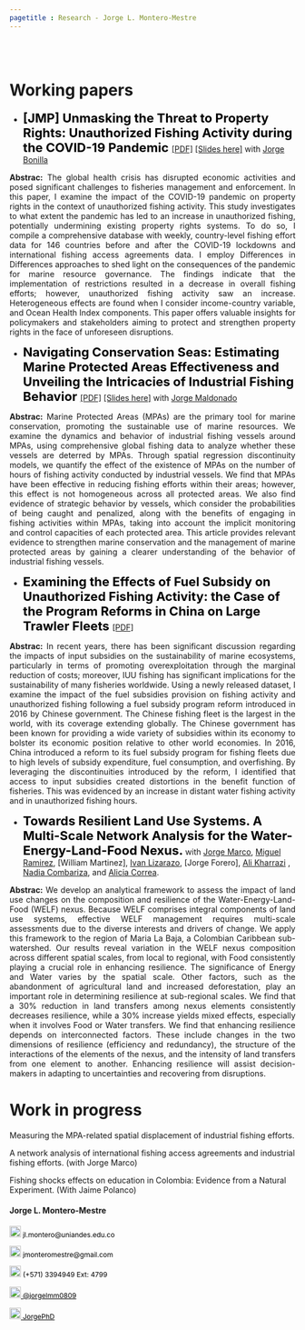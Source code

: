 ```yaml
---
pagetitle : Research - Jorge L. Montero-Mestre
---
```


<br>  </br> <!--- Agrega lineas en blanco --->

<!------------- Panel de la izquierda ------------->
<div class="col-sm-9">

# Working papers

<p>  </p> <!--- Agrega una linea en blanco --->

<!--- Documento 1 --->

* <strong style="color:black;font-size:22px;"> [JMP] Unmasking the Threat to Property Rights: Unauthorized Fishing Activity during the COVID-19 Pandemic </strong> [[PDF]](https://github.com/JorgePhD/jorge-montero.github.io/blob/main/research/Lockdown_and_Fishing.pdf) [[Slides here]](https://github.com/JorgePhD/jorge-montero.github.io/blob/main/research/Slides_Lockdown_and_Fishing170424.pdf) with [Jorge Bonilla](https://jobonill.wixsite.com/jorgebonilla)

 <p align="justify"> **Abstrac:** The global health crisis has disrupted economic activities and posed significant challenges to fisheries management and enforcement. In this paper, I examine the impact of the COVID-19 pandemic on property rights in the context of unauthorized fishing activity. This study investigates to what extent the pandemic has led to an increase in unauthorized fishing, potentially undermining existing property rights systems. To do so, I compile a comprehensive database with weekly, country-level fishing effort data for 146 countries before and after the COVID-19 lockdowns and international fishing access agreements data. I employ  Differences in Differences approaches to shed light on the consequences of the pandemic for marine resource governance. The findings indicate that the implementation of restrictions resulted in a decrease in overall fishing efforts; however, unauthorized fishing activity saw an increase. Heterogeneous effects are found when I consider income-country variable, and Ocean Health Index components. This paper offers valuable insights for policymakers and stakeholders aiming to protect and strengthen property rights in the face of unforeseen disruptions. </p>

<!--- Documento 2 --->

* <strong style="color:black;font-size:22px;"> Navigating Conservation Seas: Estimating Marine Protected Areas Effectiveness and Unveiling the Intricacies of Industrial Fishing Behavior </strong>  [[PDF]](https://jorgephd.github.io/jorge-montero.github.io/research/MPAs_Fishing_MRE_vf.pdf) [[Slides here]](https://github.com/JorgePhD/jorge-montero.github.io/blob/main/research/Final_Slides_JM.pdf) with [Jorge Maldonado](https://economia.uniandes.edu.co/maldonado)

 <p align="justify"> **Abstrac:** Marine Protected Areas (MPAs) are the primary tool for marine conservation, promoting the sustainable
use of marine resources. We examine the dynamics and behavior of industrial fishing vessels around MPAs,
using comprehensive global fishing data to analyze whether these vessels are deterred by MPAs. Through
spatial regression discontinuity models, we quantify the effect of the existence of MPAs on the number of
hours of fishing activity conducted by industrial vessels. We find that MPAs have been effective in reducing
fishing efforts within their areas; however, this effect is not homogeneous across all protected areas. We
also find evidence of strategic behavior by vessels, which consider the probabilities of being caught and
penalized, along with the benefits of engaging in fishing activities within MPAs, taking into account the
implicit monitoring and control capacities of each protected area. This article provides relevant evidence
to strengthen marine conservation and the management of marine protected areas by gaining a clearer
understanding of the behavior of industrial fishing vessels. </p>


<!--- Documento 3 --->

* <strong style="color:black;font-size:22px;"> Examining the Effects of Fuel Subsidy on Unauthorized Fishing Activity: the Case of the Program Reforms in China on Large Trawler Fleets </strong> [[PDF]](https://github.com/JorgePhD/jorge-montero.github.io/blob/main/research/Fuel_Subsidies_Fishing.pdf)

 <p align="justify"> **Abstrac:** In recent years, there has been significant discussion regarding the impacts of input subsidies on the sustainability of marine ecosystems, particularly in terms of promoting overexploitation through the marginal reduction of costs; moreover, IUU fishing has significant implications for the sustainability of many fisheries worldwide. Using a newly released dataset, I examine the impact of the fuel subsidies provision on fishing activity and unauthorized fishing following a fuel subsidy program reform introduced in 2016 by Chinese government. The Chinese fishing fleet is the largest in the world, with its coverage extending globally. The Chinese government has been known for providing a wide variety of subsidies within its economy to bolster its economic position relative to other world economies. In 2016, China introduced a reform to its fuel subsidy program for fishing fleets due to high levels of subsidy expenditure, fuel consumption, and overfishing. By leveraging the discontinuities introduced by the reform, I identified that access to input subsidies created distortions in the benefit function of fisheries. This was evidenced by an increase in distant water fishing activity and in unauthorized fishing hours. </p>


<!--- Documento 4 --->

* <strong style="color:black;font-size:22px;">Towards Resilient Land Use Systems. A Multi-Scale Network Analysis for the Water-Energy-Land-Food Nexus.</strong> with [Jorge Marco](https://www.efdinitiative.org/about-efd/people/renau-jorge-marco), [Miguel Ramirez](https://co.linkedin.com/in/mianr13), [William Martinez], [Ivan Lizarazo](http://www.cienciasagrarias.bogota.unal.edu.co/iv%C3%A1n-alberto-lizarazo-salcedo), [Jorge Forero], [Ali Kharrazi](https://iiasa.ac.at/staff/ali-kharrazi) , [Nadia Combariza](https://www.uni-giessen.de/de/fbz/zentren/zeu/Team/zeumembersall/NCombariza/NCombariza), and [Alicia Correa](https://alycorreab585.wixsite.com/misitio).

<p align="justify"> **Abstrac:** We develop an analytical framework to assess the impact of land use changes on the
composition and resilience of the Water-Energy-Land-Food (WELF) nexus. Because
WELF comprises integral components of land use systems, effective WELF
management requires multi-scale assessments due to the diverse interests and drivers
of change. We apply this framework to the region of Maria La Baja, a Colombian
Caribbean sub-watershed. Our results reveal variation in the WELF nexus composition
across different spatial scales, from local to regional, with Food consistently playing a
crucial role in enhancing resilience. The significance of Energy and Water varies by the
spatial scale. Other factors, such as the abandonment of agricultural land and
increased deforestation, play an important role in determining resilience at sub-regional
scales. We find that a 30% reduction in land transfers among nexus elements
consistently decreases resilience, while a 30% increase yields mixed effects,
especially when it involves Food or Water transfers. We find that enhancing resilience
depends on interconnected factors. These include changes in the two dimensions of
resilience (efficiency and redundancy), the structure of the interactions of the elements
of the nexus, and the intensity of land transfers from one element to another.
Enhancing resilience will assist decision-makers in adapting to uncertainties and
recovering from disruptions. </p>


<!--- Work in progress --->

# Work in progress

Measuring the MPA-related spatial displacement of industrial fishing efforts.

A network analysis of international fishing access agreements and industrial fishing efforts. (with Jorge Marco)

Fishing shocks effects on education in Colombia: Evidence from a Natural Experiment. (With Jaime Polanco)

</div>
<!------------- Panel de la izquierda ------------->


<!------------- Panel de la derecha ------------->
<div class="col-sm-3">

#### Jorge L. Montero-Mestre
 
<!-- Correo -->
<p style="color:black;font-size:12px;"><img alt="Qries" src="./images/correo.png" width=20" height="20"> jl.montero@uniandes.edu.co </img></p>

<!-- Correo -->
<p style="color:black;font-size:12px;"><img alt="Qries" src="./images/correo.png" width=20" height="20"> jmonteromestre@gmail.com </img></p>

<!-- Tel -->
<p style="color:black;font-size:12px;"><img alt="Qries" src="./images/tel.png" width=20" height="20"> (+571) 3394949 Ext: 4799</img></p>

<!-- Twitter -->
 <a href="https://twitter.com/jorgelmm0809" style="color:black;font-size:12px;"> <img alt="Qries" src="./images/twitter.jpg" width=20" height="20">  @jorgelmm0809</a> 

<!-- GitHub -->
<a href="https://github.com/JorgePhD" style="color:black;font-size:12px;"> <img alt="Qries" src="./images/github.png" width=20" height="20">  JorgePhD</a>
</div>
<!------------- Panel de la derecha ------------->



<br>  </br> <!--- Agrega lineas en blanco --->
